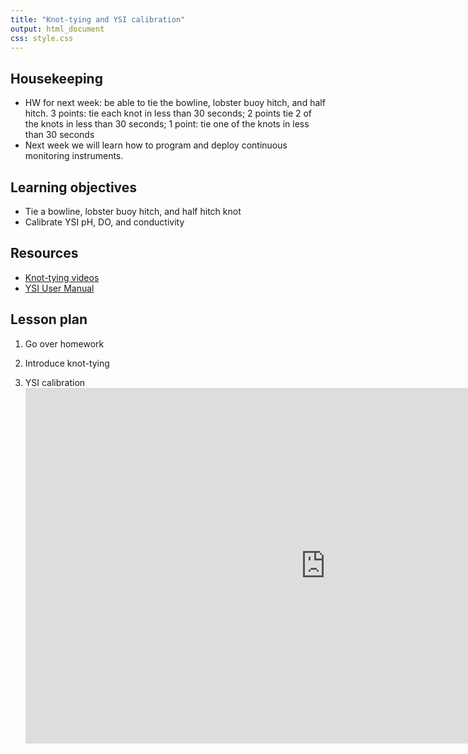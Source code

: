 ```yaml
---
title: "Knot-tying and YSI calibration"
output: html_document
css: style.css
---
```


## Housekeeping

* HW for next week: be able to tie the bowline, lobster buoy hitch, and half hitch. 3 points: tie each knot in less than 30 seconds; 2 points tie 2 of the knots in less than 30 seconds; 1 point: tie one of the knots in less than 30 seconds
* Next week we will learn how to program and deploy continuous monitoring instruments. 

## Learning objectives

* Tie a bowline, lobster buoy hitch, and half hitch knot
* Calibrate YSI pH, DO, and conductivity

## Resources

* [Knot-tying videos](https://smr-monitoring.github.io/MRNE395-2025FA/knot-tying.html)
* [YSI User Manual](https://www.ysi.com/file%20library/documents/manuals/605596-ysi-proplus-user-manual-revd.pdf?srsltid=AfmBOopUsNvrF4nvNMXxaXKQgXx3PFv5taoQNpROIKnSJmSVQ7eDM7-3)

## Lesson plan

1. Go over homework

2. Introduce knot-tying

3. YSI calibration
<iframe src="https://docs.google.com/presentation/d/1nSn7Ec_m-gMKUi6ZlpY6US0B3jT-a4wmeIUbOI3gIUk/embed?start=false&loop=false&delayms=5000" frameborder="0" width="960" height="569" allowfullscreen="true" mozallowfullscreen="true" webkitallowfullscreen="true" data-external="1"></iframe>
